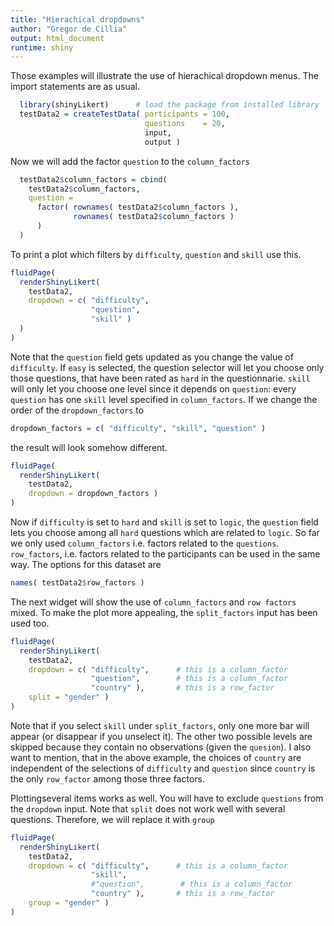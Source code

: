 ```yaml
---
title: "Hierachical dropdowns"
author: "Gregor de Cillia"
output: html_document
runtime: shiny
---
```


Those examples will illustrate the use of hierachical dropdown menus. The import statements are as usual.

```r
  library(shinyLikert)      # load the package from installed library
  testData2 = createTestData( participants = 100, 
                              questions    = 20, 
                              input, 
                              output )
```

Now we will add the factor `question` to the `column_factors`

```r
  
  testData2$column_factors = cbind( 
    testData2$column_factors, 
    question = 
      factor( rownames( testData2$column_factors ),
              rownames( testData2$column_factors )
      )
  )
```

To print a plot which filters by `difficulty`, `question` and `skill` use this.

```r
fluidPage(
  renderShinyLikert( 
    testData2,
    dropdown = c( "difficulty",
                  "question",
                  "skill" )
  )
)
```

Note that the `question` field gets updated as you change the value of `difficulty`. If `easy` is selected, the question selector will let you choose only those questions, that have been rated as `hard` in the questionnarie. `skill` will only let you choose one level since it depends on `question`: every `question` has one `skill` level specified in `column_factors`. If we change the order of the `dropdown_factors` to 

```r
dropdown_factors = c( "difficulty", "skill", "question" )
```

the result will look somehow different.

```r
fluidPage(
  renderShinyLikert( 
    testData2,
    dropdown = dropdown_factors )
)
```

Now if `difficulty` is set to `hard`  and `skill` is set to `logic`, the `question` field lets you choose among all `hard` questions which are related to `logic`. So far we only used `column_factors` i.e. factors related to the `questions`. `row_factors`, i.e. factors related to the participants can be used in the same way. The options for this dataset are 

```r
names( testData2$row_factors )
```

The next widget will show the use of `column_factors` and `row factors` mixed.
To make the plot more appealing, the `split_factors` input has been used too.

```r
fluidPage(
  renderShinyLikert( 
    testData2,
    dropdown = c( "difficulty",      # this is a column_factor
                  "question",        # this is a column_factor
                  "country" ),       # this is a row_factor
    split = "gender" )
)
```

Note that if you select `skill` under `split_factors`, only one more bar will appear (or disappear if you unselect it). The other two possible levels are skipped because they contain no observations (given the `quesion`). I also want to mention, that in the above example, the choices of `country` are independent of the selections of `difficulty` and `question` since `country` is the only `row_factor` among those three factors.

Plottingseveral items works as well. You will have to exclude `questions` from the `dropdown` input. Note that `split` does not work well with several questions. Therefore, we will replace it with `group`

```r
fluidPage(
  renderShinyLikert( 
    testData2,
    dropdown = c( "difficulty",      # this is a column_factor
                  "skill",
                  #"question",        # this is a column_factor
                  "country" ),       # this is a row_factor
    group = "gender" )
)
```

